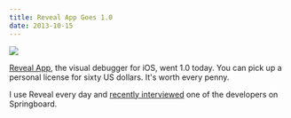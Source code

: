 ```yaml
---
title: Reveal App Goes 1.0
date: 2013-10-15
---
```



 ![](AB3E5593EB6843EB859FC52C3B223ACA.png)

[Reveal App](http://revealapp.com), the visual debugger for iOS, went 1.0 today. You can pick up a personal license for sixty US dollars. It's worth every penny.

I use Reveal every day and [recently interviewed](http://springboardshow.com/episodes/24) one of the developers on Springboard.


  